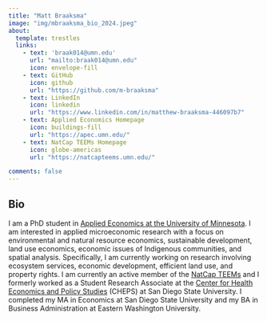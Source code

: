 ```yaml
---
title: "Matt Braaksma"
image: "img/mbraaksma_bio_2024.jpeg"
about:
  template: trestles
  links:
    - text: 'braak014@umn.edu'
      url: "mailto:braak014@umn.edu"
      icon: envelope-fill
    - text: GitHub
      icon: github
      url: "https://github.com/m-braaksma"
    - text: LinkedIn
      icon: linkedin
      url: "https://www.linkedin.com/in/matthew-braaksma-446097b7"
    - text: Applied Economics Homepage
      icon: buildings-fill
      url: "https://apec.umn.edu/"
    - text: NatCap TEEMs Homepage
      icon: globe-americas
      url: "https://natcapteems.umn.edu/"

comments: false
---
```


## Bio

I am a PhD student in [Applied Economics at the University of Minnesota](https://apec.umn.edu/). I am interested in applied microeconomic research with a focus on environmental and natural resource economics, sustainable development, land use economics, economic issues of Indigenous communities, and spatial analysis. Specifically, I am currently working on research involving ecosystem services, economic development, efficient land use, and property rights. I am currently an active member of the [NatCap TEEMs](https://natcapteems.umn.edu/) and I 
formerly worked as a Student Research Associate at the [Center for Health Economics and Policy Studies](https://cheps.sdsu.edu/) (CHEPS) at San Diego State University. I completed my MA in Economics at San Diego State University and my BA in Business Administration at Eastern Washington University. 

